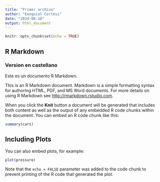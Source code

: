 ```yaml
---
title: "Primer archivo"
author: "Exequiel Cortesi"
date: "2024-08-18"
output: html_document
---
```


```r
knitr::opts_chunk$set(echo = TRUE)
```

## R Markdown
### Version en castellano

Este es un documento R Markdown.

This is an R Markdown document. Markdown is a simple formatting syntax for authoring HTML, PDF, and MS Word documents. For more details on using R Markdown see <http://rmarkdown.rstudio.com>.

When you click the **Knit** button a document will be generated that includes both content as well as the output of any embedded R code chunks within the document. You can embed an R code chunk like this:

```r
summary(cars)
```

## Including Plots

You can also embed plots, for example:

```r
plot(pressure)
```

Note that the `echo = FALSE` parameter was added to the code chunk to prevent printing of the R code that generated the plot.
